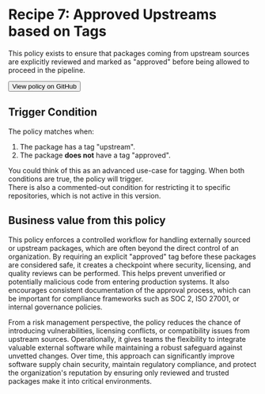 
# Recipe 7: Approved Upstreams based on Tags

This policy exists to ensure that packages coming from upstream sources are explicitly reviewed and marked as "approved" before being allowed to proceed in the pipeline.

<RemoteCodeBlock
  lang="rego"
  src="https://raw.githubusercontent.com/cloudsmith-io/rego-recipes/refs/heads/main/recipe-7/policy.rego"
/>

<Button href="https://github.com/cloudsmith-io/rego-recipes/blob/main/recipe-1/policy.rego" withArrow>
   <Icon title="View" name="github"/>
   View policy on GitHub
  </Button>

## Trigger Condition

The policy matches when:

1. The package has a tag "upstream".  
2. The package **does not** have a tag "approved".

You could think of this as an advanced use-case for tagging. When both conditions are true, the policy will trigger.   
There is also a commented-out condition for restricting it to specific repositories, which is not active in this version.

## Business value from this policy

This policy enforces a controlled workflow for handling externally sourced or upstream packages, which are often beyond the direct control of an organization. By requiring an explicit "approved" tag before these packages are considered safe, it creates a checkpoint where security, licensing, and quality reviews can be performed. This helps prevent unverified or potentially malicious code from entering production systems. It also encourages consistent documentation of the approval process, which can be important for compliance frameworks such as SOC 2, ISO 27001, or internal governance policies.

From a risk management perspective, the policy reduces the chance of introducing vulnerabilities, licensing conflicts, or compatibility issues from upstream sources. Operationally, it gives teams the flexibility to integrate valuable external software while maintaining a robust safeguard against unvetted changes. Over time, this approach can significantly improve software supply chain security, maintain regulatory compliance, and protect the organization's reputation by ensuring only reviewed and trusted packages make it into critical environments.
